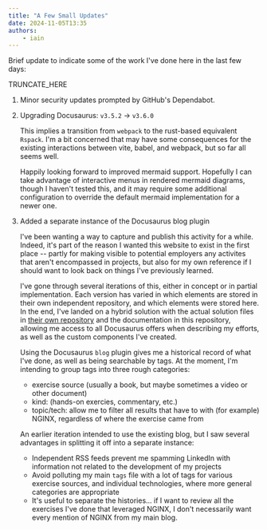 ```yaml
---
title: "A Few Small Updates"
date: 2024-11-05T13:35
authors:
    - iain
---
```

Brief update to indicate some of the work I've done here in the last few days:

TRUNCATE_HERE

1. Minor security updates prompted by GitHub's Dependabot.
1. Upgrading Docusaurus: `v3.5.2` → `v3.6.0`

    This implies a transition from `webpack` to the rust-based equivalent `Rspack`. I'm a bit concerned that may have some consequences for the existing interactions between vite, babel, and webpack, but so far all seems well.

    Happily looking forward to improved mermaid support. Hopefully I can take advantage of interactive menus in rendered mermaid diagrams, though I haven't tested this, and it may require some additional configuration to override the default mermaid implementation for a newer one.
1. Added a separate instance of the Docusaurus blog plugin

    I've been wanting a way to capture and publish this activity for a while. Indeed, it's part of the reason I wanted this website to exist in the first place -- partly for making visible to potential employers any activites that aren't encompassed in projects, but also for my own reference if I should want to look back on things I've previously learned.
    
    I've gone through several iterations of this, either in concept or in partial implementation. Each version has varied in which elements are stored in their own independent repository, and which elements were stored here. In the end, I've landed on a hybrid solution with the actual solution files in [their own repository](https://github.com/IainDavis/book-exercises) and the documentation in this repository, allowing me access to all Docusaurus offers when describing my efforts, as well as the custom components I've created.

    Using the Docusaurus `blog` plugin gives me a historical record of what I've done, as well as being searchable by tags. At the moment, I'm intending to group tags into three rough categories: 
    * exercise source (usually a book, but maybe sometimes a video or other document)
    * kind: (hands-on exercies, commentary, etc.)
    * topic/tech: allow me to filter all results that have to with (for example) NGINX, regardless of where the exercise came from

    An earlier iteration intended to use the existing blog, but I saw several advantages in splitting it off into a separate instance:
    * Independent RSS feeds prevent me spamming LinkedIn with information not related to the development of my projects
    * Avoid polluting my main `tags` file with a lot of tags for various exercise sources, and individual technologies, where more general categories are appropriate
    * It's useful to separate the histories... if I want to review all the exercises I've done that leveraged NGINX, I don't necessarily want every mention of NGINX from my main blog.
